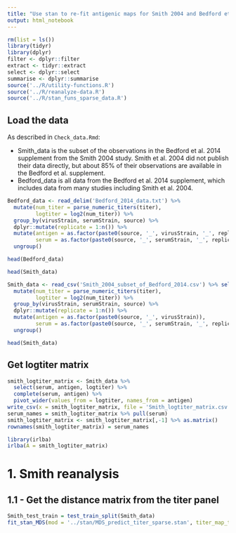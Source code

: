 ```yaml
---
title: "Use stan to re-fit antigenic maps for Smith 2004 and Bedford et al. 2014"
output: html_notebook
---
```



```r
rm(list = ls())
library(tidyr)
library(dplyr)
filter <- dplyr::filter
extract <- tidyr::extract
select <- dplyr::select
summarise <- dplyr::summarise
source('../R/utility-functions.R')
source('../R/reanalyze-data.R')
source('../R/stan_funs_sparse_data.R')
```

## Load the data

As described in `Check_data.Rmd`:

* Smith_data is the subset of the observations in the Bedford et al. 2014 supplement from the Smith 2004 study. Smith et al. 2004 did not publish their data directly, but about 85% of their observations are available in the Bedford et al. supplement.
* Bedford_data is all data from the Bedford et al. 2014 supplement, which includes data from many studies including Smith et al. 2004.


```r
Bedford_data <- read_delim('Bedford_2014_data.txt') %>% 
  mutate(num_titer = parse_numeric_titers(titer),
         logtiter = log2(num_titer)) %>%
  group_by(virusStrain, serumStrain, source) %>%
  dplyr::mutate(replicate = 1:n()) %>%
  mutate(antigen = as.factor(paste0(source, '_', virusStrain, '_', replicate)),
         serum = as.factor(paste0(source, '_', serumStrain, '_', replicate))) %>%
  ungroup()
```


```r
head(Bedford_data)
```

```r
head(Smith_data)
```







```r
Smith_data <- read_csv('Smith_2004_subset_of_Bedford_2014.csv') %>% select(virusStrain, virusYear, serumStrain, serumYear, source, titer) %>%
  mutate(num_titer = parse_numeric_titers(titer),
         logtiter = log2(num_titer)) %>%
  group_by(virusStrain, serumStrain, source) %>%
  dplyr::mutate(replicate = 1:n()) %>%
  mutate(antigen = as.factor(paste0(source, '_', virusStrain)),
         serum = as.factor(paste0(source, '_', serumStrain, '_', replicate))) %>%
  ungroup()
```


```r
head(Smith_data)
```

## Get logtiter matrix
```r
smith_logtiter_matrix <- Smith_data %>%
  select(serum, antigen, logtiter) %>%
  complete(serum, antigen) %>%
  pivot_wider(values_from = logtiter, names_from = antigen) 
write_csv(x = smith_logtiter_matrix, file = 'Smith_logtiter_matrix.csv')
serum_names = smith_logtiter_matrix %>% pull(serum)
smith_logtiter_matrix <- smith_logtiter_matrix[,-1] %>% as.matrix()
rownames(smith_logtiter_matrix) = serum_names
```

```r
library(irlba)
irlba(A = smith_logtiter_matrix)
```





# 1. Smith reanalysis

## 1.1 - Get the distance matrix from the titer panel

```r
Smith_test_train = test_train_split(Smith_data)
fit_stan_MDS(mod = '../stan/MDS_predict_titer_sparse.stan', titer_map_train = )
```

